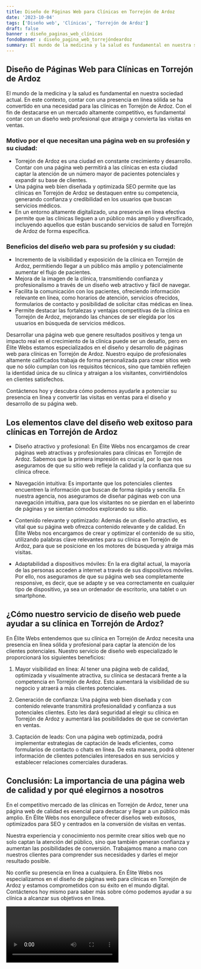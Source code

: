 ```yaml
---
title: Diseño de Páginas Web para Clínicas en Torrejón de Ardoz
date: '2023-10-04'
tags: ['Diseño web', 'Clínicas', 'Torrejón de Ardoz']
draft: false
banner : diseño_paginas_web_clínicas
fondoBanner : diseño_pagina_web_torrejóndeardoz
summary: El mundo de la medicina y la salud es fundamental en nuestra sociedad actual. En este contexto, contar con una presencia en línea sólida se ha convertido en una necesidad para las clínicas en Torrejón de Ardoz. Con el fin de destacarse en un mercado altamente competitivo, es fundamental contar con un diseño web profesional que atraiga y convierta las visitas en ventas.
---
```


## Diseño de Páginas Web para Clínicas en Torrejón de Ardoz

El mundo de la medicina y la salud es fundamental en nuestra sociedad actual. En este contexto, contar con una presencia en línea sólida se ha convertido en una necesidad para las clínicas en Torrejón de Ardoz. Con el fin de destacarse en un mercado altamente competitivo, es fundamental contar con un diseño web profesional que atraiga y convierta las visitas en ventas.

### Motivo por el que necesitan una página web en su profesión y su ciudad:

- Torrejón de Ardoz es una ciudad en constante crecimiento y desarrollo. Contar con una página web permitirá a las clínicas en esta ciudad captar la atención de un número mayor de pacientes potenciales y expandir su base de clientes.
- Una página web bien diseñada y optimizada SEO permite que las clínicas en Torrejón de Ardoz se destaquen entre su competencia, generando confianza y credibilidad en los usuarios que buscan servicios médicos.
- En un entorno altamente digitalizado, una presencia en línea efectiva permite que las clínicas lleguen a un público más amplio y diversificado, incluyendo aquellos que están buscando servicios de salud en Torrejón de Ardoz de forma específica.

### Beneficios del diseño web para su profesión y su ciudad:

- Incremento de la visibilidad y exposición de la clínica en Torrejón de Ardoz, permitiendo llegar a un público más amplio y potencialmente aumentar el flujo de pacientes.
- Mejora de la imagen de la clínica, transmitiendo confianza y profesionalismo a través de un diseño web atractivo y fácil de navegar.
- Facilita la comunicación con los pacientes, ofreciendo información relevante en línea, como horarios de atención, servicios ofrecidos, formularios de contacto y posibilidad de solicitar citas médicas en línea.
- Permite destacar las fortalezas y ventajas competitivas de la clínica en Torrejón de Ardoz, mejorando las chances de ser elegida por los usuarios en búsqueda de servicios médicos.

Desarrollar una página web que genere resultados positivos y tenga un impacto real en el crecimiento de la clínica puede ser un desafío, pero en Élite Webs estamos especializados en el diseño y desarrollo de páginas web para clínicas en Torrejón de Ardoz. Nuestro equipo de profesionales altamente calificados trabaja de forma personalizada para crear sitios web que no sólo cumplan con los requisitos técnicos, sino que también reflejen la identidad única de su clínica y atraigan a los visitantes, convirtiéndolos en clientes satisfechos.

Contáctenos hoy y descubra cómo podemos ayudarle a potenciar su presencia en línea y convertir las visitas en ventas para el diseño y desarrollo de su página web.

<GifSeo />

<Cta />

## Los elementos clave del diseño web exitoso para clínicas en Torrejón de Ardoz

- Diseño atractivo y profesional: En Élite Webs nos encargamos de crear páginas web atractivas y profesionales para clínicas en Torrejón de Ardoz. Sabemos que la primera impresión es crucial, por lo que nos aseguramos de que su sitio web refleje la calidad y la confianza que su clínica ofrece.

- Navegación intuitiva: Es importante que los potenciales clientes encuentren la información que buscan de forma rápida y sencilla. En nuestra agencia, nos aseguramos de diseñar páginas web con una navegación intuitiva, para que los visitantes no se pierdan en el laberinto de páginas y se sientan cómodos explorando su sitio.

- Contenido relevante y optimizado: Además de un diseño atractivo, es vital que su página web ofrezca contenido relevante y de calidad. En Élite Webs nos encargamos de crear y optimizar el contenido de su sitio, utilizando palabras clave relevantes para su clínica en Torrejón de Ardoz, para que se posicione en los motores de búsqueda y atraiga más visitas.

- Adaptabilidad a dispositivos móviles: En la era digital actual, la mayoría de las personas acceden a internet a través de sus dispositivos móviles. Por ello, nos aseguramos de que su página web sea completamente responsive, es decir, que se adapte y se vea correctamente en cualquier tipo de dispositivo, ya sea un ordenador de escritorio, una tablet o un smartphone.

## ¿Cómo nuestro servicio de diseño web puede ayudar a su clínica en Torrejón de Ardoz?

En Élite Webs entendemos que su clínica en Torrejón de Ardoz necesita una presencia en línea sólida y profesional para captar la atención de los clientes potenciales. Nuestro servicio de diseño web especializado le proporcionará los siguientes beneficios:

1. Mayor visibilidad en línea: Al tener una página web de calidad, optimizada y visualmente atractiva, su clínica se destacará frente a la competencia en Torrejón de Ardoz. Esto aumentará la visibilidad de su negocio y atraerá a más clientes potenciales.

2. Generación de confianza: Una página web bien diseñada y con contenido relevante transmitirá profesionalidad y confianza a sus potenciales clientes. Esto les dará seguridad al elegir su clínica en Torrejón de Ardoz y aumentará las posibilidades de que se conviertan en ventas.

3. Captación de leads: Con una página web optimizada, podrá implementar estrategias de captación de leads eficientes, como formularios de contacto o chats en línea. De esta manera, podrá obtener información de clientes potenciales interesados en sus servicios y establecer relaciones comerciales duraderas.

## Conclusión: La importancia de una página web de calidad y por qué elegirnos a nosotros

En el competitivo mercado de las clínicas en Torrejón de Ardoz, tener una página web de calidad es esencial para destacar y llegar a un público más amplio. En Élite Webs nos enorgullece ofrecer diseños web exitosos, optimizados para SEO y centrados en la conversión de visitas en ventas.

Nuestra experiencia y conocimiento nos permite crear sitios web que no solo captan la atención del público, sino que también generan confianza y aumentan las posibilidades de conversión. Trabajamos mano a mano con nuestros clientes para comprender sus necesidades y darles el mejor resultado posible.

No confíe su presencia en línea a cualquiera. En Élite Webs nos especializamos en el diseño de páginas web para clínicas en Torrejón de Ardoz y estamos comprometidos con su éxito en el mundo digital. Contáctenos hoy mismo para saber más sobre cómo podemos ayudar a su clínica a alcanzar sus objetivos en línea.

<Video />

<CtaBot job='Clínicas' city='Torrejón de Ardoz'/>

<Gmaps query='Torrejón de Ardoz+españa+maps' />